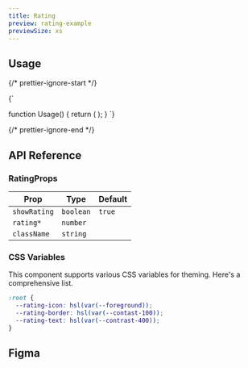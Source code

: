 ```yaml
---
title: Rating
preview: rating-example
previewSize: xs
---
```


## Usage

{/* prettier-ignore-start */}

<CodeBlock lang="ts">{`

function Usage() {
    return (
        <Rating rating={4.5} />
    );
}
`}
</CodeBlock>

{/* prettier-ignore-end */}

## API Reference

### RatingProps

| Prop         | Type      | Default |
| ------------ | --------- | ------- |
| `showRating` | `boolean` | `true`  |
| `rating*`    | `number`  |         |
| `className`  | `string`  |         |

### CSS Variables

This component supports various CSS variables for theming. Here's a comprehensive list.

```css
:root {
  --rating-icon: hsl(var(--foreground));
  --rating-border: hsl(var(--contast-100));
  --rating-text: hsl(var(--contrast-400));
}
```

## Figma

<Figma url="https://www.figma.com/design/GAKpWYdZ0ZVOSFtNPHliJM/Soul-Vibe?node-id=2786-48746" />
